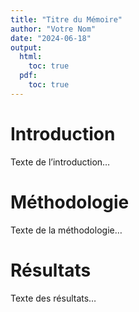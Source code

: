 ```yaml
---
title: "Titre du Mémoire"
author: "Votre Nom"
date: "2024-06-18"
output: 
  html: 
    toc: true
  pdf: 
    toc: true
---
```


# Introduction

Texte de l'introduction...

# Méthodologie

Texte de la méthodologie...

# Résultats

Texte des résultats...
